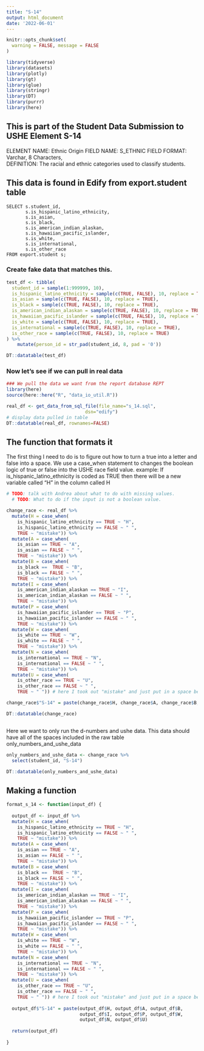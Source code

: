 ```yaml
---
title: "S-14"
output: html_document
date: '2022-06-01'
---
```


```r
knitr::opts_chunk$set(
  warning = FALSE, message = FALSE
)
```

```r
library(tidyverse)
library(datasets)
library(plotly)
library(gt)
library(glue)
library(stringr)
library(DT)
library(purrr)
library(here)
```
## This is part of the Student Data Submission to USHE Element S-14
ELEMENT NAME: Ethnic Origin 
FIELD NAME: S_ETHNIC 
FIELD FORMAT: Varchar, 8 Characters,  
DEFINITION: The racial and ethnic categories used to classify students.

## This data is found in Edify from export.student table
```{}
SELECT s.student_id,
       s.is_hispanic_latino_ethnicity,
       s.is_asian,
       s.is_black,
       s.is_american_indian_alaskan,
       s.is_hawaiian_pacific_islander,
       s.is_white,
       s.is_international,
       s.is_other_race
FROM export.student s;
```


### Create fake data that matches this.

```r
test_df <- tibble(
  student_id = sample(1:999999, 10),
  is_hispanic_latino_ethnicity = sample(c(TRUE, FALSE), 10, replace = TRUE),
  is_asian = sample(c(TRUE, FALSE), 10, replace = TRUE),
  is_black = sample(c(TRUE, FALSE), 10, replace = TRUE),
  is_american_indian_alaskan = sample(c(TRUE, FALSE), 10, replace = TRUE),
  is_hawaiian_pacific_islander = sample(c(TRUE, FALSE), 10, replace = TRUE),
  is_white = sample(c(TRUE, FALSE), 10, replace = TRUE),
  is_international = sample(c(TRUE, FALSE), 10, replace = TRUE),
  is_other_race = sample(c(TRUE, FALSE), 10, replace = TRUE)
) %>% 
    mutate(person_id = str_pad(student_id, 8, pad = '0'))

DT::datatable(test_df)
```

### Now let's see if we can pull in real data

```r
### We pull the data we want from the report database REPT 
library(here)
source(here::here("R", "data_io_util.R"))

real_df <- get_data_from_sql_file(file_name="s_14.sql",
                             dsn="edify")
# display data pulled in table
DT::datatable(real_df, rownames=FALSE)
```


## The function that formats it

The first thing I need to do is to figure out how to turn a true into a letter and false into a space. We use a case_when statement to changes the boolean logic of true or false into the USHE race field value. example: If is_hispanic_latino_ethnicity is coded as TRUE then there will be a new variable called "H" in the column called H

```r
# TODO: talk with Andrea about what to do with missing values.
  # TODO: What to do if the input is not a boolean value.

change_race <- real_df %>%  
  mutate(H = case_when(
    is_hispanic_latino_ethnicity == TRUE ~ "H",
    is_hispanic_latino_ethnicity == FALSE ~ " ",
    TRUE ~ "mistake")) %>% 
  mutate(A = case_when(
    is_asian == TRUE ~ "A",
    is_asian == FALSE ~ " ",
    TRUE ~ "mistake")) %>%
  mutate(B = case_when(
    is_black ==  TRUE ~ "B",
    is_black == FALSE ~ " ",
    TRUE ~ "mistake")) %>%
  mutate(I = case_when(
    is_american_indian_alaskan == TRUE ~ "I",
    is_american_indian_alaskan == FALSE ~ " ",
    TRUE ~ "mistake")) %>%
  mutate(P = case_when(
    is_hawaiian_pacific_islander == TRUE ~ "P",
    is_hawaiian_pacific_islander == FALSE ~ " ",
    TRUE ~ "mistake")) %>%
  mutate(W = case_when(
    is_white == TRUE ~ "W",
    is_white == FALSE ~ " ",
    TRUE ~ "mistake")) %>%
  mutate(N = case_when(
    is_international == TRUE ~ "N",
    is_international == FALSE ~ " ",
    TRUE ~ "mistake")) %>%
  mutate(U = case_when(
    is_other_race == TRUE ~ "U",
    is_other_race == FALSE ~ " ",
    TRUE ~ " ")) # here I took out "mistake" and just put in a space because it was NA

change_race$"S-14" = paste(change_race$H, change_race$A, change_race$B, change_race$I, change_race$P, change_race$W, change_race$N, change_race$U)

DT::datatable(change_race)



```

Here we want to only run the d-numbers and ushe data. This data should have all of the spaces included in the raw table only_numbers_and_ushe_data
```r
only_numbers_and_ushe_data <- change_race %>% 
  select(student_id, "S-14")

DT::datatable(only_numbers_and_ushe_data)


```

## Making a function

```r

format_s_14 <- function(input_df) {
  
  output_df <- input_df %>%  
  mutate(H = case_when(
    is_hispanic_latino_ethnicity == TRUE ~ "H",
    is_hispanic_latino_ethnicity == FALSE ~ " ",
    TRUE ~ "mistake")) %>% 
  mutate(A = case_when(
    is_asian == TRUE ~ "A",
    is_asian == FALSE ~ " ",
    TRUE ~ "mistake")) %>%
  mutate(B = case_when(
    is_black ==  TRUE ~ "B",
    is_black == FALSE ~ " ",
    TRUE ~ "mistake")) %>%
  mutate(I = case_when(
    is_american_indian_alaskan == TRUE ~ "I",
    is_american_indian_alaskan == FALSE ~ " ",
    TRUE ~ "mistake")) %>%
  mutate(P = case_when(
    is_hawaiian_pacific_islander == TRUE ~ "P",
    is_hawaiian_pacific_islander == FALSE ~ " ",
    TRUE ~ "mistake")) %>%
  mutate(W = case_when(
    is_white == TRUE ~ "W",
    is_white == FALSE ~ " ",
    TRUE ~ "mistake")) %>%
  mutate(N = case_when(
    is_international == TRUE ~ "N",
    is_international == FALSE ~ " ",
    TRUE ~ "mistake")) %>%
  mutate(U = case_when(
    is_other_race == TRUE ~ "U",
    is_other_race == FALSE ~ " ",
    TRUE ~ " ")) # here I took out "mistake" and just put in a space because it was NA
  
  output_df$"S-14" = paste(output_df$H, output_df$A, output_df$B, 
                           output_df$I, output_df$P, output_df$W, 
                           output_df$N, output_df$U)
  
  return(output_df)
  
}
```

